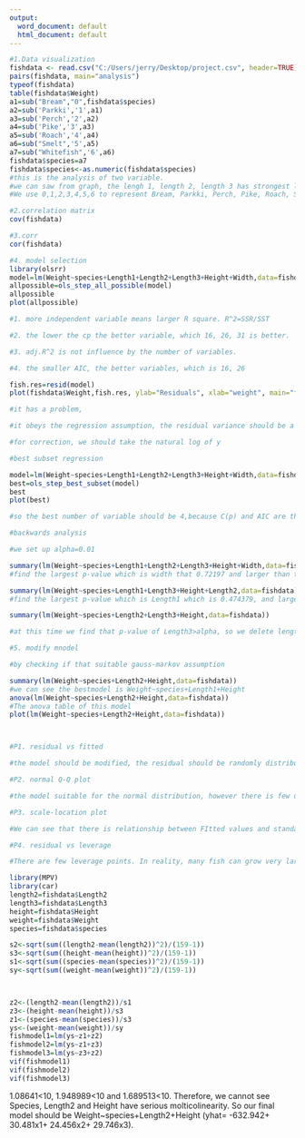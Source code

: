 ---
output:
  word_document: default
  html_document: default
---

```{r}
#1.Data visualization
fishdata <- read.csv("C:/Users/jerry/Desktop/project.csv", header=TRUE)
pairs(fishdata, main="analysis")
typeof(fishdata)
table(fishdata$Weight)
a1=sub("Bream","0",fishdata$species)
a2=sub('Parkki','1',a1)
a3=sub('Perch','2',a2)
a4=sub('Pike','3',a3)
a5=sub('Roach','4',a4)
a6=sub("Smelt",'5',a5)
a7=sub("Whitefish",'6',a6)
fishdata$species=a7
fishdata$species<-as.numeric(fishdata$species)
#this is the analysis of two variable.
#we can saw from graph, the lengh 1, length 2, length 3 has strongest linear relationship with each other, which is a linear in the graph
#We use 0,1,2,3,4,5,6 to represent Bream, Parkki, Perch, Pike, Roach, Smelt, Whitefish respectively.

```

```{r}
#2.correlation matrix
cov(fishdata)

```

```{r}
#3.corr
cor(fishdata)
```

```{r}
#4. model selection
library(olsrr)
model=lm(Weight~species+Length1+Length2+Length3+Height+Width,data=fishdata)
allpossible=ols_step_all_possible(model)
allpossible
plot(allpossible)

#1. more independent variable means larger R square. R^2=SSR/SST

#2. the lower the cp the better variable, which 16, 26, 31 is better.

#3. adj.R^2 is not influence by the number of variables. 

#4. the smaller AIC, the better variables, which is 16, 26

```


```{r}
fish.res=resid(model)
plot(fishdata$Weight,fish.res, ylab="Residuals", xlab="weight", main="fishdata")

#it has a problem,

#it obeys the regression assumption, the residual variance should be a normal number. the graph shows that the residual variance is not constant. besides, the residual should be random, however in this graph, it seems like an x^2 relationship

#for correction, we should take the natural log of y

```


```{r}
#best subset regression

model=lm(Weight~species+Length1+Length2+Length3+Height+Width,data=fishdata)
best=ols_step_best_subset(model)
best
plot(best)

#so the best number of variable should be 4,because C(p) and AIC are the smallest.
```


```{r}
#backwards analysis

#we set up alpha=0.01

summary(lm(Weight~species+Length1+Length2+Length3+Height+Width,data=fishdata))
#find the largest p-value which is width that 0.72197 and larger than the alpha, and we delete it,then we have a new model and do regression analysis again
```

```{r}
summary(lm(Weight~species+Length1+Length3+Height+Length2,data=fishdata))
#find the largest p-value which is Length1 which is 0.474379, and larger than the alpha, and we delete it,then we have a new model and do regression analysis again

```

```{r}
summary(lm(Weight~species+Length2+Length3+Height,data=fishdata))

#at this time we find that p-value of Length3>alpha, so we delete length 3. Our final model is Weight~species+Length1+Height
```

```{r}
#5. modify mnodel

#by checking if that suitable gauss-markov assumption

summary(lm(Weight~species+Length2+Height,data=fishdata))
#we can see the bestmodel is Weight~species+Length1+Height
anova(lm(Weight~species+Length2+Height,data=fishdata))
#The anova table of this model
plot(lm(Weight~species+Length2+Height,data=fishdata))



#P1. residual vs fitted

#the model should be modified, the residual should be randomly distributed 

#P2. normal Q-Q plot

#the model suitable for the normal distribution, however there is few unsual point. 

#P3. scale-location plot

#We can see that there is relationship between FItted values and standard variance. 

#P4. residual vs leverage

#There are few leverage points. In reality, many fish can grow very large or small in the same growth environment, possibly due to genetic mutations or other factors. And we can see from the figure that there are only few leverage points, which are in line with the actual situation.
```


```{r}
library(MPV)
library(car)
length2=fishdata$Length2
length3=fishdata$Length3
height=fishdata$Height
weight=fishdata$Weight
species=fishdata$species

s2<-sqrt(sum((length2-mean(length2))^2)/(159-1))
s3<-sqrt(sum((height-mean(height))^2)/(159-1))
s1<-sqrt(sum((species-mean(species))^2)/(159-1))
sy<-sqrt(sum((weight-mean(weight))^2)/(159-1))



z2<-(length2-mean(length2))/s1
z3<-(height-mean(height))/s3
z1<-(species-mean(species))/s3
ys<-(weight-mean(weight))/sy
fishmodel1=lm(ys~z1+z2)
fishmodel2=lm(ys~z1+z3)
fishmodel3=lm(ys~z3+z2)
vif(fishmodel1)
vif(fishmodel2)
vif(fishmodel3)
```
1.08641<10, 1.948989<10 and 1.689513<10. Therefore, we cannot see Species, Length2 and Height have serious molticolinearity. So our final model should be Weight~species+Length2+Height (yhat= -632.942+ 30.481x1+ 24.456x2+ 29.746x3).









